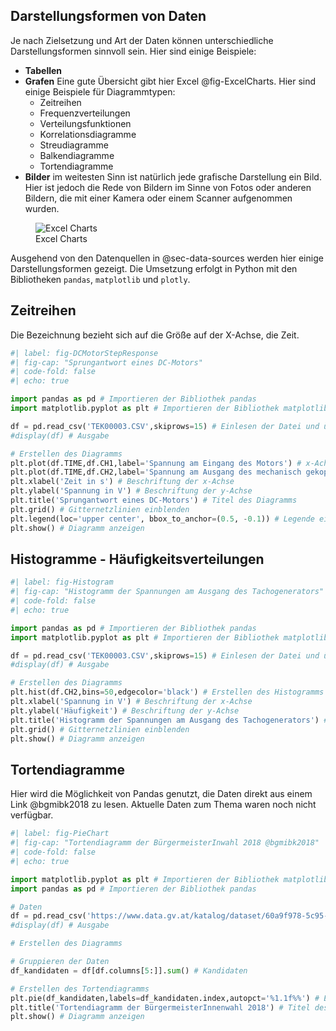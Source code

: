 ## Darstellungsformen von Daten
Je nach Zielsetzung und Art der Daten können unterschiedliche Darstellungsformen sinnvoll sein. Hier sind einige Beispiele:  

- **Tabellen**  
- **Grafen** Eine gute Übersicht gibt hier Excel @fig-ExcelCharts. Hier sind einige Beispiele für Diagrammtypen:  
    + Zeitreihen  
    + Frequenzverteilungen  
    + Verteilungsfunktionen  
    + Korrelationsdiagramme  
    + Streudiagramme  
    + Balkendiagramme  
    + Tortendiagramme  
- **Bilder** im weitesten Sinn ist natürlich jede grafische Darstellung ein Bild. Hier ist jedoch die Rede von Bildern im Sinne von Fotos oder anderen Bildern, die mit einer Kamera oder einem Scanner aufgenommen wurden.  

![Excel Charts](ExcelChartsShot.png){#fig-ExcelCharts}

Ausgehend von den Datenquellen in @sec-data-sources werden hier einige Darstellungsformen gezeigt. Die Umsetzung erfolgt in Python mit den Bibliotheken `pandas`, `matplotlib` und `plotly`.

## Zeitreihen
Die Bezeichnung bezieht sich auf die Größe auf der X-Achse, die Zeit.

```python
#| label: fig-DCMotorStepResponse
#| fig-cap: "Sprungantwort eines DC-Motors"
#| code-fold: false
#| echo: true

import pandas as pd # Importieren der Bibliothek pandas
import matplotlib.pyplot as plt # Importieren der Bibliothek matplotlib

df = pd.read_csv('TEK00003.CSV',skiprows=15) # Einlesen der Datei und überspringen der ersten 15 Zeilen
#display(df) # Ausgabe

# Erstellen des Diagramms
plt.plot(df.TIME,df.CH1,label='Spannung am Eingang des Motors') # x-Achse: Zeit, y-Achse: Kanal 1
plt.plot(df.TIME,df.CH2,label='Spannung am Ausgang des mechanisch gekoppelten Tachogenerators') # x-Achse: Zeit, y-Achse: Kanal 2
plt.xlabel('Zeit in s') # Beschriftung der x-Achse
plt.ylabel('Spannung in V') # Beschriftung der y-Achse
plt.title('Sprungantwort eines DC-Motors') # Titel des Diagramms
plt.grid() # Gitternetzlinien einblenden
plt.legend(loc='upper center', bbox_to_anchor=(0.5, -0.1)) # Legende einblenden und Position anpassen
plt.show() # Diagramm anzeigen

```

## Histogramme - Häufigkeitsverteilungen
```python
#| label: fig-Histogram
#| fig-cap: "Histogramm der Spannungen am Ausgang des Tachogenerators"
#| code-fold: false
#| echo: true

import pandas as pd # Importieren der Bibliothek pandas
import matplotlib.pyplot as plt # Importieren der Bibliothek matplotlib

df = pd.read_csv('TEK00003.CSV',skiprows=15) # Einlesen der Datei und überspringen der ersten 15 Zeilen
#display(df) # Ausgabe

# Erstellen des Diagramms
plt.hist(df.CH2,bins=50,edgecolor='black') # Erstellen des Histogramms
plt.xlabel('Spannung in V') # Beschriftung der x-Achse
plt.ylabel('Häufigkeit') # Beschriftung der y-Achse
plt.title('Histogramm der Spannungen am Ausgang des Tachogenerators') # Titel des Diagramms
plt.grid() # Gitternetzlinien einblenden
plt.show() # Diagramm anzeigen
```

## Tortendiagramme
Hier wird die Möglichkeit von Pandas genutzt, die Daten direkt aus einem Link @bgmibk2018 zu lesen. Aktuelle Daten zum Thema waren noch nicht verfügbar.
```python
#| label: fig-PieChart
#| fig-cap: "Tortendiagramm der BürgermeisterInwahl 2018 @bgmibk2018"
#| code-fold: false
#| echo: true

import matplotlib.pyplot as plt # Importieren der Bibliothek matplotlib
import pandas as pd # Importieren der Bibliothek pandas

# Daten
df = pd.read_csv('https://www.data.gv.at/katalog/dataset/60a9f978-5c95-4b83-adbf-b9e3e15cdb34/resource/a687191a-0b39-4f51-94e5-6aeffcdafaec/download/stimmenprotokoll-burgermeisterwahl-2018.csv',sep=';')
#display(df) # Ausgabe

# Erstellen des Diagramms

# Gruppieren der Daten
df_kandidaten = df[df.columns[5:]].sum() # Kandidaten

# Erstellen des Tortendiagramms
plt.pie(df_kandidaten,labels=df_kandidaten.index,autopct='%1.1f%%') # Erstellen des Tortendiagramms
plt.title('Tortendiagramm der BürgermeisterInnenwahl 2018') # Titel des Diagramms
plt.show() # Diagramm anzeigen

```
